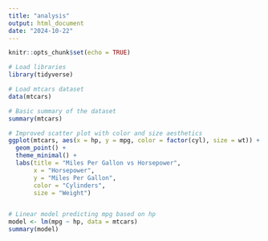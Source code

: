 ```yaml
---
title: "analysis"
output: html_document
date: "2024-10-22"
---
```


```r
knitr::opts_chunk$set(echo = TRUE)
```

```r
# Load libraries
library(tidyverse)

# Load mtcars dataset
data(mtcars)

# Basic summary of the dataset
summary(mtcars)

# Improved scatter plot with color and size aesthetics
ggplot(mtcars, aes(x = hp, y = mpg, color = factor(cyl), size = wt)) +
  geom_point() +
  theme_minimal() +
  labs(title = "Miles Per Gallon vs Horsepower",
       x = "Horsepower",
       y = "Miles Per Gallon",
       color = "Cylinders",
       size = "Weight")


# Linear model predicting mpg based on hp
model <- lm(mpg ~ hp, data = mtcars)
summary(model)

```

